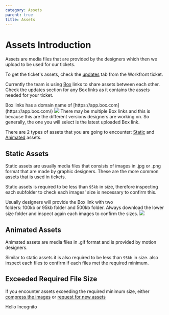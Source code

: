 ```yaml
---
category: Assets
parent: true
title: Assets
---
```


# Assets Introduction

Assets are media files that are provided by the designers which then we upload to be used for our tickets.

To get the ticket's assets, check the [updates](#static-assets) tab from the Workfront ticket.

Currently the team is using [Box](https://www.box.com/) links to share assets between each other. Check the updates section for any Box links as it contains the assets needed for your ticket.

<Admonition type="tip" title="Box Links">
  Box links has a domain name of [https://app.box.com](https://app.box.com/)

  <img className="w-3/4 max-w-md" src="/img/builds/assets/sample-box-links.png" />
</Admonition>

<Admonition type="tip" title="Multiple Box Links">
  There may be multiple Box links and this is because this are the different versions designers are working on. So generally, the one you will select is the latest uploaded Box link.
</Admonition>

There are 2 types of assets that you are going to encounter: [Static](#static-assets) and [Animated](#animated-assets) assets.

## Static Assets

Static assets are usually media files that consists of images in .jpg or .png format that are made by graphic designers. These are the more common assets that is used in tickets.

Static assets is required to be less than `95kb` in size, therefore inspecting each subfolder to check each images' size is necessary to confirm this.

<Admonition type="note" title="Folder To Download">
  Usually designers will provide the Box link with two folders: 100kb or 95kb folder and 500kb folder. Always download the lower size folder and inspect again each images to confirm the sizes.

  <img src="/img/builds/assets/assets-2-folder.png" className="w-full mt-4" />
</Admonition>

## Animated Assets

Animated assets are media files in .gif format and is provided by motion designers.

Similar to static assets it is also required to be less than `95kb` in size. also inspect each files to confirm if each files met the required minimum.

## Exceeded Required File Size

If you encounter assets exceeding the required minimum size, either [compress the images](./assets-request.mdx) or [request for new assets](./assets-request.mdx)

Hello Incognito
